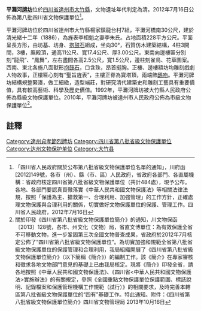 {{msg:四川省文物保護單位
|名稱 = 平灘河牌坊
|編號 = 262
|圖片 = 
|級別 = S8
|分類 = 
|時代 = [[清代|清代]]
|地点 = [[四川省|四川省]][[達州市|達州市]][[大竹縣|大竹縣]]
|坐標 =
|登錄 = 2012年7月16日
}}
'''平灘河[[牌坊|牌坊]]'''位於[[四川省|四川省]][[達州市|達州市]][[大竹縣|大竹縣]]，文物遺址年代判定為清。2012年7月16日公佈為第八批四川省文物保護單位<ref>「四川省人民政府關於公布第八批省級文物保護單位名單的通知」，川府函[2012]149號，各市（州）、縣（市、區）人民政府，省政府各部門、各直屬機構：省政府核定四川省第八批省級文物保護單位（共計484處），現予公布。各地、各部門要認真貫徹落實《中華人民共和國文物保護法》等相關法律法規，按照「保護為主、搶救第一、合理利用、加強管理」的工作方針，正確處理文物保護與合理利用的關係，切實做好文物保護單位的保護、管理工作。四川省人民政府，2012年7月16日</ref>。

平灘河牌坊位於四川省達州市大竹縣楊家鎮龍台村7組，平灘河橋南30公尺，建於清光緒十二年（1886），為旌表李相魁之妻李朱氏。占地面積228平方公尺。平面呈長方形，由坊基、坊身、[[抱鼓石|抱鼓石]]組成，坐向30°，石質仿木建築結構，4柱3開間，3樓，廡殿頂，通高11公尺、寬17.4公尺、厚3.00公尺。東南向邊樓匾分別刻“龍飛”、“鳳舞”，左右盡間各高2.5公尺，寬1.5公尺，邊柱刻雀鳥、花草圖案。西南、東北各施八面獸形[[抱鼓石|抱鼓石]]，口含珠，昂首挺胸。正樓、邊樓額坊均雕刻戲劇人物故事，正樓匾心刻有“聖旨旌表”，主樓正脊為寶塔頂，兩端飾[[鴟吻|鴟吻]]。平灘河牌坊結構規整緊湊，做工細緻，造型端莊，對研究清代建築史和雕刻工藝具有重要價值，具有較高藝術、科學及歷史價值。1992年，平灘河牌坊被大竹縣人民政府公佈為縣級文物保護單位。2010年，平灘河牌坊被達州市人民政府公佈為市級文物保護單位<ref>關於印發《四川省第八批省級文物保護單位簡介》的通知，川文物保函〔2013〕128號，各市、州文化（文物）局，省直文博單位：為有效保護全省不可移動文物，進一步鞏固第三次全國文物普查成果，省政府於2012年7月核定公佈了“四川省第八批省級文物保護單位”。為切實加強和規範全省第八批省級文物保護單位的保護管理和合理利用，我局組織開展了《四川省第八批省級文物保護單位簡介》（以下簡稱《簡介》）的編制工作。該《簡介》在專家審核和徵求各地文物部門意見的基礎上已由我局核定。現將《簡介》印發全省，請各地按照《中華人民共和國文物保護法》、《四川省<中華人民共和國文物保護法>實施辦法》的有關規定，參照《全國重點文物保護單位保護範圍、標誌說明、記錄檔案和保護管理機構工作規範（試行）》的相關要求，及時完善本轄區第八批省級文物保護單位的“四有”基礎工作。特此通知。附件：《四川省第八批省級文物保護單位簡介》四川省文物管理局  2013年10月16日</ref>。
==註釋==
{{reflist}}

{{达州市境内的四川省文物保护单位}}

{{DEFAULTSORT:P}}
[[Category:達州貞孝節烈牌坊|Category:達州貞孝節烈牌坊]]
[[Category:四川省第八批省級文物保護單位|Category:四川省第八批省級文物保護單位]]
[[Category:达州文物保护单位|Category:达州文物保护单位]]
[[Category:大竹县|Category:大竹县]]